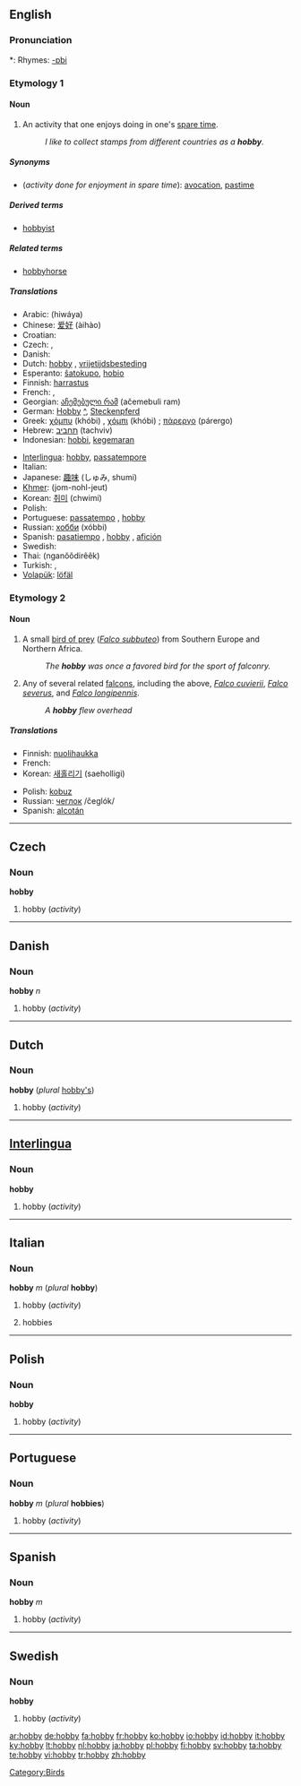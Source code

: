 {{see|Hobby}}
==English==

===Pronunciation===
*: Rhymes: [[Rhymes:English:-ɒbi|-ɒbi]]

===Etymology 1===
<!--Possibly from '''[[hobby-horse]]''', meaning a small horse or pony, often a small horse for children to ride; or possibly from the name of the bird, referring to the formerly common pastime of [[falconry]].
commented out since both Collins and Encarta state it comes from "hobin" or "hobyin", a variant of "Robin"-->

====Noun====
{{wikipedia}}
{{en-noun|hobbies}}

# An activity that one enjoys doing in one's [[spare time]].
#: ''I like to collect stamps from different countries as a '''hobby'''.''

=====Synonyms=====
* (''activity done for enjoyment in spare time''): [[avocation]], [[pastime]]

=====Derived terms=====
* [[hobbyist]] {{pos_n}}

=====Related terms=====
* [[hobbyhorse]] {{pos_n}}

=====Translations=====
{{trans-top|activity done for enjoyment in spare time}}
* Arabic: {{Arab|[[هواية]]}} (hiwáya) {{f}}
* Chinese: [[爱好]] (àihào)
* Croatian: {{t-|hr|hobi|m}}
* Czech: {{t-|cs|koníček|m}}, {{t-|cs|hobby|n}}
* Danish: {{t-|da|hobby|n}}
* Dutch: [[hobby#Dutch|hobby]] {{f}}, [[vrijetijdsbesteding]] {{f}}
* Esperanto: [[ŝatokupo]], [[hobio]]
* Finnish: [[harrastus]]
* French: {{t+|fr|passe-temps|m}}, {{t+|fr|hobby|m}}
* Georgian: [[აჩემებული რამ]] (ačemebuli ram)
* German: [[Hobby]] {{n}} [[:de:Hobby|^]], [[Steckenpferd]] {{n}}
* Greek: [[χόμπυ]] (khóbi) {{n}}, [[χόμπι]] (khóbi) {{n}}; [[πάρεργο]] (párergo) {{n}}
* Hebrew: [[תחביב]] (tachviv)
* Indonesian: [[hobbi]], [[gemar|kegemaran]]
{{trans-mid}}
* [[Interlingua]]: [[hobby#Interlingua|hobby]], [[passatempore]]
* Italian: {{t+|it|hobby|m}}
* Japanese: [[趣味]] (しゅみ, shumi)
* [[Khmer]]: (jom-nohl-jeut)
* Korean: [[취미]] (chwimi)
* Polish: {{t+|pl|hobby}}
* Portuguese: [[passatempo]] {{m}}, [[hobby#Portugese|hobby]] {{m}}
* Russian: [[хобби]] (xóbbi) {{n}}
* Spanish: [[pasatiempo]] {{m}}, [[hobby#Spanish|hobby]] {{m}}, [[afición]] {{f}}
* Swedish: {{t+|sv|hobby}}
* Thai: {{THchar|[[งานอดิเรก]]}} (nganŏŏdirêêk)
* Turkish: {{t+|tr|hobi}}, {{t+|tr|merak}}
* [[Volapük]]: [[löfäl]]
{{trans-bottom}}

===Etymology 2===

====Noun====
{{wikipedia|Hobby_(bird)}}
{{en-noun|hobbies}}

# A small [[bird of prey]] (''[[Falco subbuteo]]'') from Southern Europe and Northern Africa.
#: ''The '''hobby''' was once a favored bird for the sport of falconry.''
# Any of several related [[falcon]]s, including the above, ''[[Falco cuvierii]]'', ''[[Falco severus]]'', and ''[[Falco longipennis]]''.
#: ''A '''hobby''' flew overhead''

=====Translations=====
{{trans-top|''Falco subbuteo''}}
* Finnish: [[nuolihaukka]]
* French: {{t+|fr|faucon}}
* Korean: [[새홀리기]] (saeholligi)
{{trans-mid}}
* Polish: [[kobuz]] {{m}}
* Russian: [[чеглок]] /čeglók/ {{m}}
* Spanish: [[alcotán]] {{m}}
{{trans-bottom}}

----

==Czech==

===Noun===
'''hobby'''

# hobby (''activity'')

----

==Danish==

===Noun===
'''hobby''' ''n''

# hobby (''activity'')

----

==Dutch==

===Noun===
'''hobby''' {{m}} (''plural'' [[hobby's]])

# hobby (''activity'')

----

==[[Interlingua]]==

===Noun===
'''hobby'''

# hobby (''activity'')

----

==Italian==

===Noun===
'''hobby''' ''m'' (''plural'' '''hobby''')

# hobby (''activity'')
# {{in plural|lang=it}} hobbies

----

==Polish==

===Noun===
'''hobby'''

# hobby (''activity'')

----

==Portuguese==

===Noun===
'''hobby''' ''m'' (''plural'' '''hobbies''')

# hobby (''activity'')

----

==Spanish==

===Noun===
'''hobby''' ''m''

# hobby (''activity'')

----

==Swedish==

===Noun===
'''hobby'''

# hobby (''activity'')

[[Category:Birds]]

[[ar:hobby]]
[[de:hobby]]
[[fa:hobby]]
[[fr:hobby]]
[[ko:hobby]]
[[io:hobby]]
[[id:hobby]]
[[it:hobby]]
[[ky:hobby]]
[[lt:hobby]]
[[nl:hobby]]
[[ja:hobby]]
[[pl:hobby]]
[[fi:hobby]]
[[sv:hobby]]
[[ta:hobby]]
[[te:hobby]]
[[vi:hobby]]
[[tr:hobby]]
[[zh:hobby]]